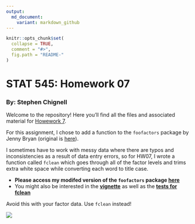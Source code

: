 ```yaml
---
output:
  md_document:
    variant: markdown_github
---
```


<!-- README.md is generated from README.Rmd. Please edit that file -->

```r
knitr::opts_chunk$set(
  collapse = TRUE,
  comment = "#>",
  fig.path = "README-"
)
```

# STAT 545: Homework 07
### By: Stephen Chignell

Welcome to the repository! Here you'll find all the files and associated material for [Howework 7](http://stat545.com/Classroom/assignments/hw07/hw07.html). 

For this assignment, I chose to add a function to the `foofactors` package by Jenny Bryan (original is [here](https://github.com/jennybc/foofactors)). 

I sometimes have to work with messy data where there are typos and inconsistencies as a result of data entry errors, so for HW07, I wrote a function called `fclean` which goes through all of the factor levels and trims extra white space while converting each word to title case. 

- **Please access my modifed version of the `foofactors` package [here](https://github.com/schignel/foofactors)** 
- You might also be interested in the **[vignette](https://github.com/schignel/foofactors/blob/master/vignettes/hello-foofactors.Rmd)** as well as the **[tests for fclean](https://github.com/schignel/foofactors/blob/master/tests/testthat/test_fclean.R)**


Avoid this with your factor data. Use `fclean` instead!


![](https://media.giphy.com/media/c09yGbnSyaFRS/giphy.gif)
